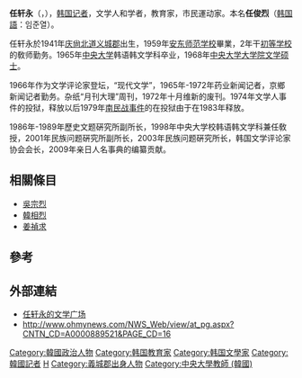 {{blpunsourced|time=2020-02-09}}
{{Infobox Korean name
|hangul=임헌영
|hanja=任軒永
|rr=Yim Heon-yong
|mr=Lim Heon-yong
|hangul2=임준렬
|hanja2=任俊烈
|rr2=Yim Joon-nyul
|mr2=Lim Joon-nyul
|tablewidth=
|color=lavender
}}
'''任轩永'''（{{lang-ko|임헌영}}，{{bd|1941年||}}），[[韩国|韩国]][[记者|记者]]，文学人和学者，教育家，市民運动家。本名'''任俊烈'''（[[韩国語|韩国語]]：임준열）。

任轩永於1941年[[庆尙北道|庆尙北道]][[义城郡|义城郡]]出生，1959年[[安东师范学校|安东师范学校]]畢業，2年干[[初等学校|初等学校]]的敎师勤务。1965年[[中央大學_(韓國)|中央大学]]韩语韩文学科卒业，1968年[[中央大學_(韓國)|中央大学]][[大学院|大学院]][[文学|文学]][[硕士|硕士]]。

1966年作为文学评论家登坛，“现代文学”，1965年-1972年药业新闻记者，京鄉新闻记者勤务。杂纸“月刊大理”周刊，1972年十月维新的废刊。1974年文学人事件的投狱，释放以后1979年[[南民战事件|南民战事件]]的在投狱由于在1983年释放。

1986年-1989年歷史文题硏究所副所长，1998年中央大学校韩语韩文学科兼任敎授，2001年民族问题硏究所副所长，2003年民族问题硏究所长，韩国文学评论家协会会长，2009年亲日人名事典的编纂贡献。

==相關條目==
* [[吳宗烈|吳宗烈]]
* [[韓相烈|韓相烈]]
* [[姜禎求|姜禎求]]

==參考==
{{Reflist}}

==外部連結==
* [https://web.archive.org/web/20110722141550/http://www.yimhy.pe.kr/ 任轩永的文学广场]
* http://www.ohmynews.com/NWS_Web/view/at_pg.aspx?CNTN_CD=A0000889521&PAGE_CD=16{{Webarchive|url=https://archive.is/20130111070842/http://www.ohmynews.com/NWS_Web/view/at_pg.aspx?CNTN_CD=A0000889521&PAGE_CD=16 |date=2013-01-11 }}

{{Korea-bio-stub}}
{{DEFAULTSORT:Lim Heon-yong}}
[[Category:韓國政治人物|Category:韓國政治人物]]
[[Category:韩国教育家|Category:韩国教育家]]
[[Category:韩国文學家|Category:韩国文學家]]
[[Category:韓國記者|Category:韓國記者]]
[[Category:任姓|H]]
[[Category:義城郡出身人物|Category:義城郡出身人物]]
[[Category:中央大學教師_(韓國)|Category:中央大學教師 (韓國)]]